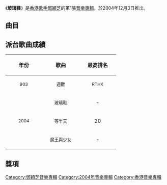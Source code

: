 {{Unreferenced|time=2021-09-02T11:53:50+00:00}}
{{Album infobox | <!-- See Wikipedia:WikiProject_Albums -->
| Name        = 玻璃鞋
| Type        = [[專輯|專輯]]
| Artist      = [[鄧穎芝|鄧穎芝]]
| Cover       = 
| Released    = 2004年12月3日
| Recorded    = 2004年
| Genre       = 粵語
| Length      = 31分13秒
| Label       = [[索尼音樂娛樂_(香港)|Sony Music]]
| Last album  = 
| This album  = '''玻璃鞋'''<br>（2004年）
| Next album  = [[V2_(鄧穎芝專輯)|V2]]<br>（2005年）
}}

《'''玻璃鞋'''》是[[香港|香港]][[歌手|歌手]][[鄧穎芝|鄧穎芝]]的第1張[[音樂專輯|音樂專輯]]，於2004年12月3日推出。

==曲目==
{{tracklist
| headline = CD曲目
| total_length = 31:13
| title_width = 16%

| music_credits = yes
| music_width = 12%
| lyrics_credits = yes
| lyrics_width = 9%
| arranger_credits = yes
| arranger_width = 9%
| producer_credits = yes
| producer_width = 9%
| longnote_column = yes

| title1 = 玻璃鞋
| music1 = [[李偲菘|李偲菘]]
| lyrics1 = [[吳淑棉|吳淑棉]]
| arranger1 = [[杜自持|杜自持]]
| producer1 = 李偲菘<br>杜自持
| longnote1 = 
| length1 = 3:37

| title2 = 魔王與少女
| music2 = [[李峻一|李峻一]]
| lyrics2 = 李峻一
| arranger2 = 杜自持
| producer2 = 杜自持
| longnote2 = 
| length2 = 4:23

| title3 = 等半天
| music3 = [[Horan_Chan|Horan Chan]]
| lyrics3 = [[渺雲|渺雲]]
| arranger3 = 杜自持
| producer3 = 杜自持
| longnote3 = 
| length3 = 3:23

| title4 = Stop Stop Stop
| music4 = [[Konstantin_Meladze|Konstantin Meladze]]
| lyrics4 = 李峻一
| arranger4 = 杜自持
| producer4 = 杜自持
| longnote4 = 原曲改編自[[烏克蘭|烏克蘭]]團體[[ВИА_Гра|ВИА Гра]]的《Стоп! Стоп! Стоп!》，國語版本為[[台灣|台灣]]歌手[[蔡依林|蔡依林]]的《Love! Love! Love!》
| length4 = 3:54

| title5 = 敏感
| music5 = [[褚鎮東|褚鎮東]]
| lyrics5 = [[李小蕙|李小蕙]]
| arranger5 = 杜自持
| producer5 = 杜自持
| longnote5 = 
| length5 = 4:25

| title6 = 玻璃鞋之粉碎三角琴
| music6 = 李偲菘
| lyrics6 = 李峻一
| arranger6 = 杜自持
| producer6 = 杜自持
| longnote6 = 
| length6 = 3:37

| title7 = 1+1
| music7 = [[李國能_(唱片騎師)|李國能]]
| lyrics7 = [[懷鈺|懷鈺]]
| arranger7 = [[溫應鴻|溫應鴻]]
| producer7 = 溫應鴻
| longnote7 = 原唱者為[[胡杏兒|胡杏兒]]
| length7 = 3:49

| title8 = 玻璃鞋之粉碎三角琴
| music8 = 李偲菘
| lyrics8 = 李峻一
| arranger8 = [[DJ_Michael_"K"|DJ Michael "K"]]
| producer8 = 杜自持
| note8 = Dance Remix
| longnote8 = 
| length8 = 4:01
}}
{{Track listing
| collapsed = yes
| headline = Karaoke DVD曲目
| total_length = 
| title1 = 玻璃鞋
| title2 = 魔王與少女
| title3 = 等半天
| title4 = Stop Stop Stop
| title5 = 敏感
| title6 = 玻璃鞋之粉碎三角琴
| title7 = 1+1
}}

== 派台歌曲成績 ==
{| class="wikitable"
!align="center" rowspan="2" | 年份
!align="center" rowspan="2" | 歌曲
!align="center" colspan="8" | 最高排名
|-
!width="100"|<small>903</small> !! width="100"|<small>週數</small> !! width="100"|<small>RTHK</small> !! width="100"|<small>週數</small> !! width="100"|<small>997</small> !! width="100"|<small>週數</small> !! width="100"|<small>TVB</small> !! width="100"|<small>週數</small>
|-
|align="center" rowspan="3"| <small>2004</small> ||align="center"| <small>玻璃鞋</small> ||align="center"| - ||align="center"| - ||align="center"| 14 ||align="center"| - ||align="center"| 6 ||align="center"| - ||align="center"| - ||align="center"| -
|-
|align="center"| <small>等半天</small> ||align="center"| 20 ||align="center"| 1 ||align="center"| - ||align="center"| - ||align="center"| 9 ||align="center"| - ||align="center"| 9 ||align="center"| -
|-
|align="center"| <small>魔王與少女</small> ||align="center"| - ||align="center"| - ||align="center"| - ||align="center"| - ||align="center"| 7 ||align="center"| - ||align="center"| - ||align="center"| -
|}

== 獎項 ==


[[Category:鄧穎芝音樂專輯|Category:鄧穎芝音樂專輯]]
[[Category:2004年音樂專輯|Category:2004年音樂專輯]]
[[Category:香港音樂專輯|Category:香港音樂專輯]]